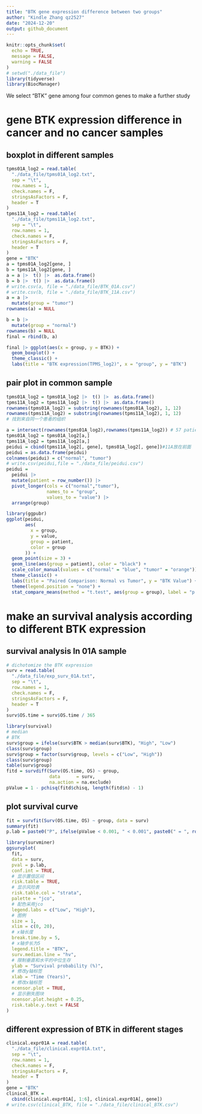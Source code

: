```yaml
---
title: "BTK gene expression difference between two groups"
author: "Kindle Zhang qz2527"
date: "2024-12-20"
output: github_document
---
```


```r
knitr::opts_chunk$set(
  echo = TRUE,
  message = FALSE,
  warning = FALSE
)
# setwd("./data_file")
library(tidyverse)
library(BiocManager)
```

We select "BTK" gene among four common genes to make a further study

# gene BTK expression difference in cancer and no cancer samples

## boxplot in different samples

```r
tpms01A_log2 = read.table(
  "./data_file/tpms01A_log2.txt",
  sep = "\t",
  row.names = 1,
  check.names = F,
  stringsAsFactors = F,
  header = T
)
tpms11A_log2 = read.table(
  "./data_file/tpms11A_log2.txt",
  sep = "\t",
  row.names = 1,
  check.names = F,
  stringsAsFactors = F,
  header = T
)
gene = "BTK"
a = tpms01A_log2[gene, ]
b = tpms11A_log2[gene, ]
a = a |>  t() |>  as.data.frame()
b = b |>  t() |>  as.data.frame()
# write.csv(a, file = "./data_file/BTK_01A.csv")
# write.csv(b, file = "./data_file/BTK_11A.csv")
a = a |>
  mutate(group = "tumor")
rownames(a) = NULL

b = b |>
  mutate(group = "normal")
rownames(b) = NULL
final = rbind(b, a)

final |> ggplot(aes(x = group, y = BTK)) + 
  geom_boxplot() + 
  theme_classic() + 
  labs(title = "BTK expression(TPMS_log2)", x = "group", y = "BTK")
```

## pair plot in common sample

```r
tpms01A_log2 = tpms01A_log2 |>  t() |>  as.data.frame()
tpms11A_log2 = tpms11A_log2 |>  t() |>  as.data.frame()
rownames(tpms01A_log2) = substring(rownames(tpms01A_log2), 1, 12)
rownames(tpms11A_log2) = substring(rownames(tpms11A_log2), 1, 12)
# 找到来自同一个患者的组织

a = intersect(rownames(tpms01A_log2),rownames(tpms11A_log2)) # 57 patients have both sample with tumor and no tumor
tpms01A_log2 = tpms01A_log2[a,]
tpms11A_log2 = tpms11A_log2[a,]
peidui = cbind(tpms11A_log2[, gene], tpms01A_log2[, gene])#11A放在前面
peidui = as.data.frame(peidui)
colnames(peidui) = c("normal", "tumor")
# write.csv(peidui,file = "./data_file/peidui.csv")
peidui =
  peidui |> 
  mutate(patient = row_number()) |> 
  pivot_longer(cols = c("normal","tumor"), 
               names_to = "group", 
               values_to = "value") |> 
  arrange(group)
```

```r
library(ggpubr)
ggplot(peidui,
       aes(
         x = group,
         y = value,
         group = patient,
         color = group
       )) +
  geom_point(size = 3) +
  geom_line(aes(group = patient), color = "black") +
  scale_color_manual(values = c("normal" = "blue", "tumor" = "orange")) +
  theme_classic() +
  labs(title = "Paired Comparison: Normal vs Tumor", y = "BTK Value") +
  theme(legend.position = "none") +
  stat_compare_means(method = "t.test", aes(group = group), label = "p.signif")
```

# make an survival analysis according to different BTK expression

## survival analysis In 01A sample

```r
# dichotomize the BTK expression
surv = read.table(
  "./data_file/exp_surv_01A.txt",
  sep = "\t",
  row.names = 1,
  check.names = F,
  stringsAsFactors = F,
  header = T
)
surv$OS.time = surv$OS.time / 365
```

```r
library(survival)
# median 
# BTK
surv$group = ifelse(surv$BTK > median(surv$BTK), "High", "Low")
class(surv$group)
surv$group = factor(surv$group, levels = c("Low", "High")) 
class(surv$group)
table(surv$group)
fitd = survdiff(Surv(OS.time, OS) ~ group,
                data      = surv,
                na.action = na.exclude)
pValue = 1 - pchisq(fitd$chisq, length(fitd$n) - 1)
```

## plot survival curve

```r
fit = survfit(Surv(OS.time, OS) ~ group, data = surv)
summary(fit)
p.lab = paste0("P", ifelse(pValue < 0.001, " < 0.001", paste0(" = ", round(pValue, 3))))

library(survminer)
ggsurvplot(
  fit,
  data = surv,
  pval = p.lab,
  conf.int = TRUE,
  # 显示置信区间
  risk.table = TRUE,
  # 显示风险表
  risk.table.col = "strata",
  palette = "jco",
  # 配色采用jco
  legend.labs = c("Low", "High"),
  # 图例
  size = 1,
  xlim = c(0, 20),
  # x轴长度
  break.time.by = 5,
  # x轴步长为5
  legend.title = "BTK",
  surv.median.line = "hv",
  # 限制垂直和水平的中位生存
  ylab = "Survival probability (%)",
  # 修改y轴标签
  xlab = "Time (Years)",
  # 修改x轴标签
  ncensor.plot = TRUE,
  # 显示删失图块
  ncensor.plot.height = 0.25,
  risk.table.y.text = FALSE
)
```

## different expression of BTK in different stages

```r
clinical.expr01A = read.table(
  "./data_file/clinical.expr01A.txt",
  sep = "\t",
  row.names = 1,
  check.names = F,
  stringsAsFactors = F,
  header = T
)
gene = "BTK"
clinical_BTK =
  cbind(clinical.expr01A[, 1:6], clinical.expr01A[, gene])
# write.csv(clinical_BTK, file = "./data_file/clinical_BTK.csv")
```

```r

```
